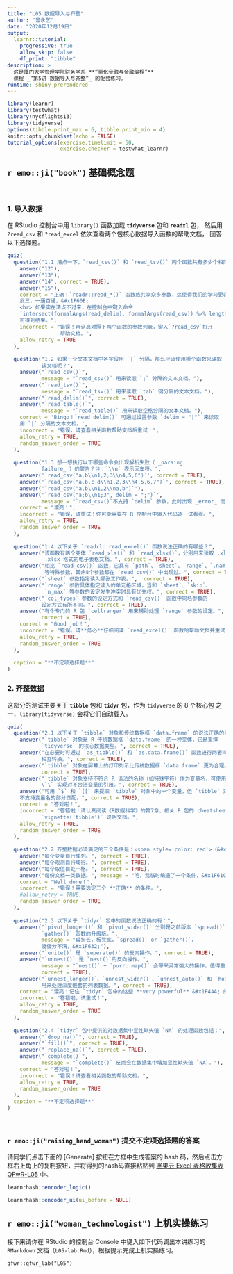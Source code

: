 ```yaml
---
title: "L05 数据导入与齐整"
author: "曾永艺"
date: "2020年12月19日"
output: 
  learnr::tutorial:
    progressive: true
    allow_skip: false
    df_print: "tibble"
description: >
  这是厦门大学管理学院财务学系 **“量化金融与金融编程”** 
  课程 _“第5讲 数据导入与齐整”_ 的配套练习。
runtime: shiny_prerendered
---
```


```r
library(learnr)
library(testwhat)
library(nycflights13)
library(tidyverse)
options(tibble.print_max = 6, tibble.print_min = 4)
knitr::opts_chunk$set(echo = FALSE)
tutorial_options(exercise.timelimit = 60, 
                 exercise.checker = testwhat_learnr)

```


## `r emo::ji("book")` 基础概念题

<br>

### 1. 导入数据

在 RStudio 控制台中用 `library()` 函数加载 **`tidyverse`** 包和 **`readxl`** 包，
然后用 `?read_csv` 和 `?read_excel` 依次查看两个包核心数据导入函数的帮助文档，
回答以下选择题。

```r
quiz(
  question("1.1 清点一下，`read_csv()` 和 `read_tsv()` 两个函数共有多少个相同参数？&#x1F601;",
    answer("12"),
    answer("13"),
    answer("14", correct = TRUE),
    answer("15"),
    correct = "正确！`readr::read_*()` 函数族共享众多参数，这使得我们的学习更容易举一
    反三，一通百通，&#x1F60E; 
    <br> 如果实在清点不过来，在控制台中键入命令
    `intersect(formalArgs(read_delim), formalArgs(read_csv)) %>% length()`
    可得到结果。",
    incorrect = "错误！再认真对照下两个函数的参数列表，键入`?read_csv`打开
                 帮助文档。",
    allow_retry = TRUE
  ),
  
  question("1.2 如果一个文本文档中各字段用 `|` 分隔，那么应该使用哪个函数来读取
           该文档呢？",
    answer("`read_csv()`",
           message = "`read_csv()` 用来读取 `;` 分隔的文本文档。"),
    answer("`read_tsv()`", 
           message = "`read_tsv()` 用来读取 `tab` 键分隔的文本文档。"),
    answer("`read_delim()`", correct = TRUE),
    answer("`read_table()`", 
           message = "`read_table()` 用来读取空格分隔的文本文档。"),
    correct = 'Bingo！`read_delim()` 可通过设置参数 `delim = "|"` 来读取
    用 `|` 分隔的文本文档。',
    incorrect = "错误，请查看相关函数帮助文档后重试！",
    allow_retry = TRUE, 
    random_answer_order = TRUE
  ),
  
  question("1.3 想一想执行以下哪些命令会出现解析失败（ _parsing 
           failure_ ）的警告？注：`\\n` 表示回车符。",
    answer('`read_csv("a,b\\n1,2,3\\n4,5,6")`', correct = TRUE),
    answer('`read_csv("a,b,c d\\n1,2,3\\n4,5,6,7")`', correct = TRUE),
    answer('`read_csv("a,b\\n1,2\\na,b")`'),
    answer('`read_csv("a;b\\n1;3", delim = ";")`', 
           message = "`read_csv()`不支持 `delim` 参数，此时出现 _error_ 而非 _warning_ ！"),
    correct = "漂亮！",
    incorrect = "错误，请重试！你可能需要在 R 控制台中输入代码逐一试看看。",
    allow_retry = TRUE, 
    random_answer_order = TRUE
  ),
  
  question("1.4 以下关于 `readxl::read_excel()` 函数说法正确的有哪些？",
    answer("该函数有两个变体 `read_xls()` 和 `read_xlsx()`，分别用来读取 .xls 和
            .xlsx 格式的电子表格文档。", correct = TRUE),
    answer("相比 `read_csv()` 函数，它具有 `path`、`sheet`、`range`、`.name_repair`
            等特殊参数，其余8个参数都在 `read_csv()` 中出现过。", correct = TRUE),
    answer("`sheet` 参数指定读入哪张工作表。",  correct = TRUE),
    answer("`range` 参数具体指定读入的单元格区域，当和 `sheet`、`skip`、
            `n_max` 等参数的设定发生冲突时具有优先权。", correct = TRUE),
    answer("`col_types` 参数的设定方式和 `read_csv()` 函数中同名参数的
           设定方式有所不同。", correct = TRUE),
    answer("有个专门的 R 包 `cellranger` 用来辅助处理 `range` 参数的设定。", 
           correct = TRUE),
    correct = "Good job！",
    incorrect = "错误。请**务必**仔细阅读 `read_excel()` 函数的帮助文档并重试！",
    allow_retry = TRUE,
    random_answer_order = TRUE
  ),
  
  caption = "**不定项选择题**"
)

```

### 2. 齐整数据

这部分的测试主要关于 **`tibble`** 包和 **`tidyr`** 包，作为 `tidyverse` 的 8 个核心包
之一，`library(tidyverse)` 会将它们自动载入。

```r
quiz(
  question("2.1 以下关于 `tibble` 对象和传统数据框 `data.frame` 的说法正确的有：",
    answer("`tibble` 对象是 R 传统数据框 `data.frame` 的一种变体，它是支撑
           `tidyverse` 的核心数据类型。", correct = TRUE),
    answer("在必要时可通过 `as_tibble()` 和 `as.data.frame()` 函数进行两者间的
           相互转换。", correct = TRUE),
    answer("`tibble` 对象在屏幕上的打印列示比传统数据框 `data.frame` 更为合理。",
           correct = TRUE),
    answer("`tibble` 对象支持不符合 R 语法的名称（如特殊字符）作为变量名，可使用
           \`\` 实现对不合法变量的引用。", correct = TRUE),
    answer("可用 `$` 和 `[[` 来提取 `tibble` 对象中的一个变量，但 `tibble` 对象
    不支持变量名的部分匹配。", correct = TRUE),
    correct = "答对啦！",
    incorrect = "答错啦！请认真阅读《R数据科学》的第7章、相关 R 包的 cheatsheet 以及
           `vignette('tibble')` 说明文档。",
    allow_retry = TRUE, 
    random_answer_order = TRUE
  ),
  
  question("2.2 齐整数据必须满足的三个条件是：<span style='color: red'>（&#x1F4A3; 注意此题答错不允许 Try Again &#x1F4A3;）</span>",
    answer("每个变量自行成列。", correct = TRUE),
    answer("每个观测自行成行。", correct = TRUE),
    answer("每个取值自处一格。", correct = TRUE),
    answer("每份文档一类数据。", message = "哈，我临时编造了一个条件，&#x1F61C;"),
    correct = "Well done！",
    incorrect = "错误！需要选定三个 **正确** 的条件。",
    #allow_retry = TRUE,
    random_answer_order = TRUE
  ),
  
  question("2.3 以下关于 `tidyr` 包中的函数说法正确的有：",
    answer("`pivot_longer()` 和 `pivot_wider()` 分别是之前版本 `spread()` 和
           `gather()` 函数的升级版。", 
           message = "扁担长，板凳宽，`spread()` or `gather()`，
           傻傻分不清，&#x1F632;"),
    answer("`unite()` 是 `seperate()` 的反向操作。", correct = TRUE),
    answer("`unnest()` 是 `nest()`的反向操作。", 
           message = "`nest()` + `purr::map()` 会带来异常强大的操作，值得重点掌握！", 
           correct = TRUE),
    answer("`unnest_longer()`、`unnest_wider()`、`unnest_auto()` 和 `hoist()` 可
           用来处理深度嵌套的列表数据。", correct = TRUE),
    correct = "漂亮！记住 `tidyr` 包中的这些 **very powerful** &#x1F4AA; 的函数！", 
    incorrect = "答错啦，请重试！",
    allow_retry = TRUE, 
    random_answer_order = TRUE
  ),
  
  question("2.4 `tidyr` 包中提供的对数据集中显性缺失值 `NA` 的处理函数包括：",
    answer("`drop_na()`", correct = TRUE),
    answer("`fill()`", correct = TRUE),
    answer("`replace_na()`", correct = TRUE),
    answer("`complete()`",  
           message = "`complete()` 反而会在数据集中增加显性缺失值 `NA`。"),
    correct = "答对啦！",
    incorrect = "错误！请查看相关函数的帮助文档。",
    allow_retry = TRUE,
    random_answer_order = TRUE
  ),
  caption = "**不定项选择题**"
)

```


<br>

### `r emo::ji("raising_hand_woman")` 提交不定项选择题的答案

请同学们点击下面的 [Generate] 按钮在方框中生成答案的 hash 码，然后点击方框右上角上的复制按钮，并将得到的hash码直接粘贴到 [坚果云 Excel 表格收集表 QFwR-L05](https://workspace.jianguoyun.com/inbox/collect/014bf343cd3d42ceb1ba4ec1e3049f1f/submit) 中。

```r
learnrhash::encoder_logic()
```

```r
learnrhash::encoder_ui(ui_before = NULL)
```


## `r emo::ji("woman_technologist")` 上机实操练习

接下来请你在 RStudio 的控制台 Console 中键入如下代码调出本讲练习的 `RMarkdown` 文档（`L05-lab.Rmd`），根据提示完成上机实操练习。

```
qfwr::qfwr_lab("L05")

```
